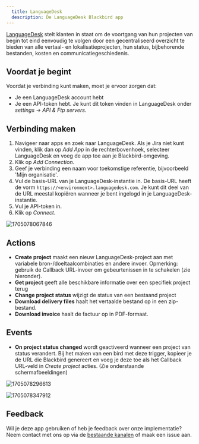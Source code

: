 ```yaml
---
  title: LanguageDesk
  description: De LanguageDesk Blackbird app
---
```


<LinkCard title="Bekijk op Github" target="_blank" href="https://github.com/bb-io/LanguageDesk" icon="github" />

[LanguageDesk](https://www.milengo.com/languagedesk/) stelt klanten in staat om de voortgang van hun projecten van begin tot eind eenvoudig te volgen door een gecentraliseerd overzicht te bieden van alle vertaal- en lokalisatieprojecten, hun status, bijbehorende bestanden, kosten en communicatiegeschiedenis.

## Voordat je begint

Voordat je verbinding kunt maken, moet je ervoor zorgen dat:

- Je een LanguageDesk account hebt
- Je een API-token hebt. Je kunt dit token vinden in LanguageDesk onder _settings_ -> _API & Ftp servers_.

## Verbinding maken

1. Navigeer naar apps en zoek naar LanguageDesk. Als je Jira niet kunt vinden, klik dan op _Add App_ in de rechterbovenhoek, selecteer LanguageDesk en voeg de app toe aan je Blackbird-omgeving.
2. Klik op _Add Connection_.
3. Geef je verbinding een naam voor toekomstige referentie, bijvoorbeeld 'Mijn organisatie'.
4. Vul de basis-URL van je LanguageDesk-instantie in. De basis-URL heeft de vorm `https://<environment>.languagedesk.com`. Je kunt dit deel van de URL meestal kopiëren wanneer je bent ingelogd in je LanguageDesk-instantie.
5. Vul je API-token in.
6. Klik op _Connect_.

![1705078067846](https://raw.githubusercontent.com/bb-io/LanguageDesk/main/image/README/1705078067846.png)

## Actions

- **Create project** maakt een nieuw LanguageDesk-project aan met variabele bron-/doeltaalcombinaties en andere invoer. Opmerking: gebruik de Callback URL-invoer om gebeurtenissen in te schakelen (zie hieronder).
- **Get project** geeft alle beschikbare informatie over een specifiek project terug
- **Change project status** wijzigt de status van een bestaand project
- **Download delivery files** haalt het vertaalde bestand op in een zip-bestand.
- **Download invoice** haalt de factuur op in PDF-formaat.

## Events

- **On project status changed** wordt geactiveerd wanneer een project van status verandert. Bij het maken van een bird met deze trigger, kopieer je de URL die Blackbird genereert en voeg je deze toe als het Callback URL-veld in _Create project_ acties. (Zie onderstaande schermafbeeldingen)

![1705078296613](https://raw.githubusercontent.com/bb-io/LanguageDesk/main/image/README/1705078296613.png)

![1705078347912](https://raw.githubusercontent.com/bb-io/LanguageDesk/main/image/README/1705078347912.png)

## Feedback

Wil je deze app gebruiken of heb je feedback over onze implementatie? Neem contact met ons op via de [bestaande kanalen](https://www.blackbird.io/) of maak een issue aan.